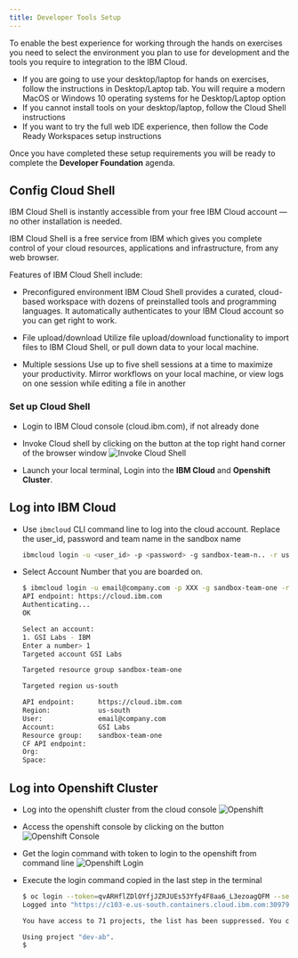 ```yaml
---
title: Developer Tools Setup
---
```



To enable the best experience for working through the hands on exercises you
 need to select the environment you plan to use for development and the tools
  you require to integration to the IBM Cloud.

- If you are going to use your desktop/laptop for hands on exercises, follow
 the instructions in Desktop/Laptop tab. You will require a modern MacOS or
  Windows 10 operating systems for he Desktop/Laptop option
- If you cannot install tools on your desktop/laptop, follow the Cloud Shell
 instructions
- If you want to try the full web IDE experience, then follow the Code Ready
 Workspaces setup instructions

Once you have completed these setup requirements you will be ready to
 complete the **Developer Foundation** agenda.

<Tabs>

<Tab label="Cloud Shell">

## Config Cloud Shell

IBM Cloud Shell is instantly accessible from your free IBM Cloud account — no other installation is needed.

IBM Cloud Shell is a free service from IBM which gives you complete control of your cloud resources, applications and infrastructure, from any web browser.

Features of IBM Cloud Shell include:

- Preconfigured environment
IBM Cloud Shell provides a curated, cloud-based workspace with dozens of preinstalled tools and programming languages. It automatically authenticates to your IBM Cloud account so you can get right to work.

- File upload/download
Utilize file upload/download functionality to import files to IBM Cloud Shell, or pull down data to your local machine.

- Multiple sessions
Use up to five shell sessions at a time to maximize your productivity. Mirror workflows on your local machine, or view logs on one session while editing a file in another

### Set up Cloud Shell
- Login to IBM Cloud console (cloud.ibm.com), if not already done

- Invoke Cloud shell by clicking on the button at the top right hand corner of the browser window
    ![Invoke Cloud Shell](./images/invokecloudshell.png)



</Tab>

<Tab label="Desktop/Laptop">

-  Launch your local terminal, Login into the   **IBM Cloud** and **Openshift Cluster**.

</Tab>

<Tab label="Katacoda Interactive Shell">

<ActivationPage content="openshift_dev" tileColor="bx--article-card--ibm">
</ActivationPage>


</Tab>

</Tabs>

## Log into IBM Cloud

- Use `ibmcloud` CLI command line to log into the cloud account. Replace the user_id, password and team name in the sandbox name
    ```bash
    ibmcloud login -u <user_id> -p <password> -g sandbox-team-n.. -r us-south
    ```

- Select Account Number that you are boarded on.
    ```bash
    $ ibmcloud login -u email@company.com -p XXX -g sandbox-team-one -r us-south
    API endpoint: https://cloud.ibm.com
    Authenticating...
    OK

    Select an account:
    1. GSI Labs - IBM
    Enter a number> 1
    Targeted account GSI Labs

    Targeted resource group sandbox-team-one

    Targeted region us-south

    API endpoint:      https://cloud.ibm.com
    Region:            us-south
    User:              email@company.com
    Account:           GSI Labs
    Resource group:    sandbox-team-one
    CF API endpoint:
    Org:
    Space:

    ```

## Log into Openshift Cluster

- Log into the openshift cluster from the cloud console
    ![Openshift](./images/openshiftcluster.png)

- Access the openshift console by clicking on the button
    ![Openshift Console](./images/openshiftconsole.png)

- Get the login command with token to login to the openshift from command line
    ![Openshift Login](./images/LoginCommand.png)

- Execute the login command copied in the last step in the terminal
    ```bash
    $ oc login --token=qvARHflZDlOYfjJZRJUEs53Yfy4F8aa6_L3ezoagQFM --server=https://c103-e.us-south.containers.cloud.ibm.com:30979
    Logged into "https://c103-e.us-south.containers.cloud.ibm.com:30979" as "IAM#email@company" using the token provided.

    You have access to 71 projects, the list has been suppressed. You can list all projects with 'oc projects'

    Using project "dev-ab".
    $
    ```

